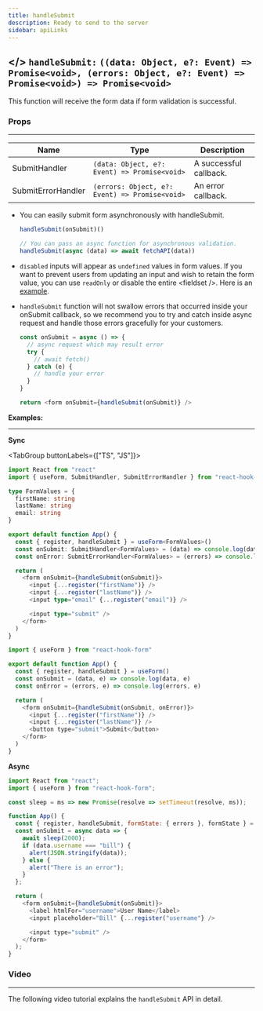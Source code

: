 ```yaml
---
title: handleSubmit
description: Ready to send to the server
sidebar: apiLinks
---
```


## \</> `handleSubmit:` <TypeText>`((data: Object, e?: Event) => Promise<void>, (errors: Object, e?: Event) => Promise<void>) => Promise<void>`</TypeText>

This function will receive the form data if form validation is successful.

### Props

---

| Name               | Type                                                                | Description            |
| ------------------ | ------------------------------------------------------------------- | ---------------------- |
| SubmitHandler      | <TypeText>`(data: Object, e?: Event) => Promise<void>`</TypeText>   | A successful callback. |
| SubmitErrorHandler | <TypeText>`(errors: Object, e?: Event) => Promise<void>`</TypeText> | An error callback.     |

<Admonition type="important" title="Rules">

- You can easily submit form asynchronously with handleSubmit.

  ```javascript copy
  handleSubmit(onSubmit)()

  // You can pass an async function for asynchronous validation.
  handleSubmit(async (data) => await fetchAPI(data))
  ```

- `disabled` inputs will appear as `undefined` values in form values. If you want to prevent users from updating an input and wish to retain the form value, you can use `readOnly` or disable the entire &lt;fieldset /&gt;. Here is an [example](https://codesandbox.io/s/react-hook-form-disabled-inputs-oihxx).
- `handleSubmit` function will not swallow errors that occurred inside your onSubmit callback, so we recommend you to try and catch inside async request and handle those errors gracefully for your customers.

  ```javascript
  const onSubmit = async () => {
    // async request which may result error
    try {
      // await fetch()
    } catch (e) {
      // handle your error
    }
  }

  return <form onSubmit={handleSubmit(onSubmit)} />
  ```

</Admonition>

**Examples:**

---

**Sync**

<TabGroup buttonLabels={["TS", "JS"]}>

```typescript copy sandbox="https://codesandbox.io/s/react-hook-form-handlesubmit-ts-v7-lcrtu"
import React from "react"
import { useForm, SubmitHandler, SubmitErrorHandler } from "react-hook-form"

type FormValues = {
  firstName: string
  lastName: string
  email: string
}

export default function App() {
  const { register, handleSubmit } = useForm<FormValues>()
  const onSubmit: SubmitHandler<FormValues> = (data) => console.log(data)
  const onError: SubmitErrorHandler<FormValues> = (errors) => console.log(errors)

  return (
    <form onSubmit={handleSubmit(onSubmit)}>
      <input {...register("firstName")} />
      <input {...register("lastName")} />
      <input type="email" {...register("email")} />

      <input type="submit" />
    </form>
  )
}
```

```javascript copy sandbox="https://codesandbox.io/s/react-hook-form-handlesubmit-v7-uqmiy"
import { useForm } from "react-hook-form"

export default function App() {
  const { register, handleSubmit } = useForm()
  const onSubmit = (data, e) => console.log(data, e)
  const onError = (errors, e) => console.log(errors, e)

  return (
    <form onSubmit={handleSubmit(onSubmit, onError)}>
      <input {...register("firstName")} />
      <input {...register("lastName")} />
      <button type="submit">Submit</button>
    </form>
  )
}
```

</TabGroup>

**Async**

```javascript copy sandbox="https://codesandbox.io/s/react-hook-form-async-submit-validation-kpx0o"
import React from "react";
import { useForm } from "react-hook-form";

const sleep = ms => new Promise(resolve => setTimeout(resolve, ms));

function App() {
  const { register, handleSubmit, formState: { errors }, formState } = useForm();
  const onSubmit = async data => {
    await sleep(2000);
    if (data.username === "bill") {
      alert(JSON.stringify(data));
    } else {
      alert("There is an error");
    }
  };

  return (
    <form onSubmit={handleSubmit(onSubmit)}>
      <label htmlFor="username">User Name</label>
      <input placeholder="Bill" {...register("username"} />

      <input type="submit" />
    </form>
  );
}
```

### Video

---

The following video tutorial explains the `handleSubmit` API in detail.

<YouTube youTubeId="KzcPKB9SOEk" />
